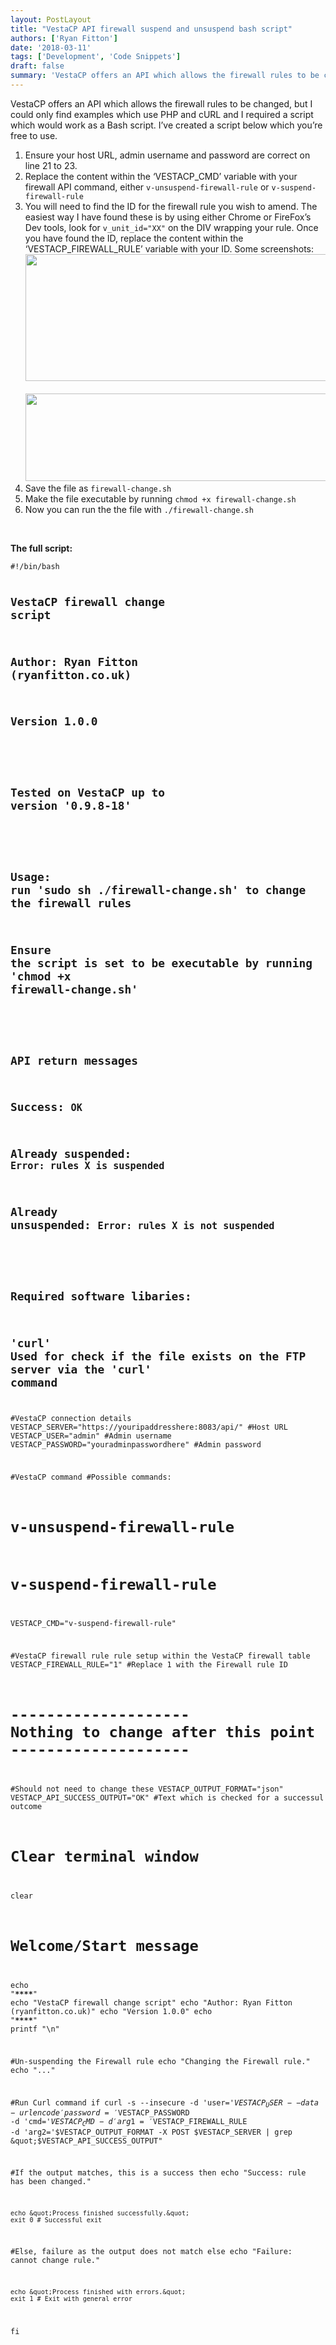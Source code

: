 ```yaml
---
layout: PostLayout
title: "VestaCP API firewall suspend and unsuspend bash script"
authors: ['Ryan Fitton']
date: '2018-03-11'
tags: ['Development', 'Code Snippets']
draft: false
summary: 'VestaCP offers an API which allows the firewall rules to be changed, but I could only find examples which use PHP and cURL and I required a script which would work as a Bash script. I&amp;#8217;ve created a script below which you&amp;#8217;re free to use. Ensure your host URL, admin username and password are correct [&amp;hellip;]'
---
```


<p>VestaCP offers an API which allows the firewall rules to be changed, but I could only find examples which use PHP and cURL and I required a script which would work as a Bash script. I&#8217;ve created a script below which you&#8217;re free to use.</p>
<ol>
<li>Ensure your host URL, admin username and password are correct on line 21 to 23.</li>
<li>Replace the content within the &#8216;VESTACP_CMD&#8217; variable with your firewall API command, either <code class="language-bash">v-unsuspend-firewall-rule</code> or <code class="language-bash">v-suspend-firewall-rule</code></li>
<li>You will need to find the ID for the firewall rule you wish to amend. The easiest way I have found these is by using either Chrome or FireFox&#8217;s Dev tools, look for <code class="language-bash">v_unit_id="XX"</code> on the DIV wrapping your rule. Once you have found the ID, replace the content within the &#8216;VESTACP_FIREWALL_RULE&#8217; variable with your ID. Some screenshots:<br />
<a href="/static/img/blog/2018/01/vesta-cp-firewall-1.png"><img loading="lazy"  src="/static/img/blog/2018/01/vesta-cp-firewall-1.png" alt="" width="757" height="203" srcset="/static/img/blog/2018/01/vesta-cp-firewall-1.png 757w, /static/img/blog/2018/01/vesta-cp-firewall-1-300x80.png 300w" sizes="(max-width: 757px) 100vw, 757px" /><br />
</a><br />
<a href="/static/img/blog/2018/01/vesta-cp-firewall-2.png"><img loading="lazy"  src="/static/img/blog/2018/01/vesta-cp-firewall-2-1024x140.png" alt="" width="1024" height="140" srcset="/static/img/blog/2018/01/vesta-cp-firewall-2-1024x140.png 1024w, /static/img/blog/2018/01/vesta-cp-firewall-2-300x41.png 300w, /static/img/blog/2018/01/vesta-cp-firewall-2-768x105.png 768w, /static/img/blog/2018/01/vesta-cp-firewall-2.png 1284w" sizes="(max-width: 1024px) 100vw, 1024px" /></a></li>
<li>Save the file as <code class="language-bash">firewall-change.sh</code></li>
<li>Make the file executable by running <code class="language-bash">chmod +x firewall-change.sh</code></li>
<li>Now you can run the the file with <code class="language-bash">./firewall-change.sh</code></li>
</ol>
<p>&nbsp;</p>
<p><strong>The full script:</strong></p>
<pre class="language-bash"><code class="language-bash">#!/bin/bash

## VestaCP firewall change script

## Author: Ryan Fitton (ryanfitton.co.uk)

## Version 1.0.0

##

## Tested on VestaCP up to version '0.9.8-18'

##

## Usage: run 'sudo sh ./firewall-change.sh' to change the firewall rules

## Ensure the script is set to be executable by running 'chmod +x firewall-change.sh'

##

## API return messages

## Success: `OK`

## Already suspended: `Error: rules X is suspended`

## Already unsuspended: `Error: rules X is not suspended`

##

## Required software libaries:

## 'curl' Used for check if the file exists on the FTP server via the 'curl' command

#VestaCP connection details
VESTACP_SERVER=&quot;https://youripaddresshere:8083/api/&quot; #Host URL
VESTACP_USER=&quot;admin&quot; #Admin username
VESTACP_PASSWORD=&quot;youradminpasswordhere&quot; #Admin password

#VestaCP command
#Possible commands:

# v-unsuspend-firewall-rule

# v-suspend-firewall-rule

VESTACP_CMD=&quot;v-suspend-firewall-rule&quot;

#VestaCP firewall rule rule setup within the VestaCP firewall table
VESTACP_FIREWALL_RULE=&quot;1&quot; #Replace 1 with the Firewall rule ID

# -------------------- Nothing to change after this point --------------------

#Should not need to change these
VESTACP_OUTPUT_FORMAT=&quot;json&quot;
VESTACP_API_SUCCESS_OUTPUT=&quot;OK&quot; #Text which is checked for a successul outcome

# Clear terminal window

clear

# Welcome/Start message

echo &quot;******************\*\*\*\*******************&quot;
echo &quot;VestaCP firewall change script&quot;
echo &quot;Author: Ryan Fitton (ryanfitton.co.uk)&quot;
echo &quot;Version 1.0.0&quot;
echo &quot;******************\*\*\*\*******************&quot;
printf &quot;\n&quot;

#Un-suspending the Firewall rule
echo &quot;Changing the Firewall rule.&quot;
echo &quot;...&quot;

#Run Curl command
if curl -s --insecure -d 'user='$VESTACP_USER --data-urlencode 'password='$VESTACP_PASSWORD -d 'cmd='$VESTACP_CMD -d 'arg1='$VESTACP_FIREWALL_RULE -d 'arg2='$VESTACP_OUTPUT_FORMAT -X POST $VESTACP_SERVER | grep &quot;$VESTACP_API_SUCCESS_OUTPUT&quot;

#If the output matches, this is a success
then
echo &quot;Success: rule has been changed.&quot;

    echo &quot;Process finished successfully.&quot;
    exit 0 # Successful exit

#Else, failure as the output does not match
else
echo &quot;Failure: cannot change rule.&quot;

    echo &quot;Process finished with errors.&quot;
    exit 1 # Exit with general error

fi</code></pre>
